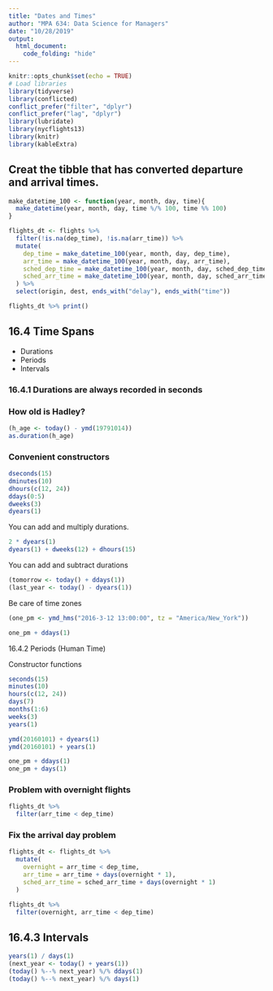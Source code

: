 ```yaml
---
title: "Dates and Times"
author: "MPA 634: Data Science for Managers"
date: "10/28/2019"
output:
  html_document:
    code_folding: "hide"
---
```


```r
knitr::opts_chunk$set(echo = TRUE)
# Load libraries
library(tidyverse)
library(conflicted)
conflict_prefer("filter", "dplyr")
conflict_prefer("lag", "dplyr")
library(lubridate)
library(nycflights13)
library(knitr)
library(kableExtra)
```  

## Creat the tibble that has converted departure and arrival times.

```r
make_datetime_100 <- function(year, month, day, time){
  make_datetime(year, month, day, time %/% 100, time %% 100)
}

flights_dt <- flights %>%
  filter(!is.na(dep_time), !is.na(arr_time)) %>% 
  mutate(
    dep_time = make_datetime_100(year, month, day, dep_time),
    arr_time = make_datetime_100(year, month, day, arr_time),
    sched_dep_time = make_datetime_100(year, month, day, sched_dep_time),
    sched_arr_time = make_datetime_100(year, month, day, sched_arr_time)
  ) %>% 
  select(origin, dest, ends_with("delay"), ends_with("time"))

flights_dt %>% print()
```

## 16.4 Time Spans  

*  Durations
*  Periods
*  Intervals 

### 16.4.1 Durations are always recorded in seconds  

### How old is Hadley?  

```r
(h_age <- today() - ymd(19791014))
as.duration(h_age)
```  

### Convenient constructors  

```r
dseconds(15)
dminutes(10)
dhours(c(12, 24))
ddays(0:5)
dweeks(3)
dyears(1)
```

You can add and multiply durations.    

```r
2 * dyears(1)
dyears(1) + dweeks(12) + dhours(15)
```

You can add and subtract durations  

```r
(tomorrow <- today() + ddays(1))
(last_year <- today() - dyears(1))
```

Be care of time zones  

```r
(one_pm <- ymd_hms("2016-3-12 13:00:00", tz = "America/New_York"))

one_pm + ddays(1)
```

16.4.2 Periods (Human Time)  

Constructor functions  

```r
seconds(15)
minutes(10)
hours(c(12, 24))
days(7)
months(1:6)
weeks(3)
years(1)
```

```r
ymd(20160101) + dyears(1)
ymd(20160101) + years(1)

one_pm + ddays(1)
one_pm + days(1)
```

### Problem with overnight flights  

```r
flights_dt %>% 
  filter(arr_time < dep_time)
```

### Fix the arrival day problem  

```r
flights_dt <- flights_dt %>%
  mutate(
    overnight = arr_time < dep_time,
    arr_time = arr_time + days(overnight * 1),
    sched_arr_time = sched_arr_time + days(overnight * 1)
  )

flights_dt %>% 
  filter(overnight, arr_time < dep_time)
```  

## 16.4.3 Intervals  

```r
years(1) / days(1)
(next_year <- today() + years(1))
(today() %--% next_year) %/% ddays(1)
(today() %--% next_year) %/% days(1)
```